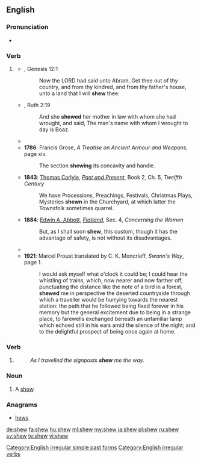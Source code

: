 ==English==

===Pronunciation===
* {{rhymes|əʊ|lang=en}}

===Verb===
{{en-verb|shews|shewing|shewed|'''[[shewed]]''' ''or'' '''[[shewn]]'''}}

# {{context|archaic|lang=en}} {{alternative form of|show|lang=en}}
#* {{RQ:Authorized Version}}, Genesis 12:1
#*: Now the LORD had said unto Abram, Get thee out of thy country, and from thy kindred, and from thy father's house, unto a land that I will '''shew''' thee:
#* {{RQ:Authorized Version}}, Ruth 2:19
#*: And she '''shewed''' her mother in law with whom she had wrought, and said, The man's name with whom I wrought to day is Boaz. 
#* {{quote-book|year= 1774|by= {{w|Le Page Du Pratz}}|title= The History of Louisiana: Or of the Western Parts of Virginia and Carolina: Containing a Description of the Countries that Lie on Both Sides of the River Mississippi: with an Account of the Settlements, Inhabitants, Soil, Climate, and Products|url= http://books.google.com/books?id=zEoUAAAAYAAJ&pg=PA42|chapter= The Governor surprized the Natchez with seven hundred Men.|publisher= T. Becket
|location= London|page= 42|passage= I give it you without any other design than to '''shew''' you that I reckon nothing dear to me, when I want to do you a pleasure.}}
#* '''1786''': Francis Grose, ''A Treatise on Ancient Armour and Weapons'', page xiv.
#*: The section '''shewing''' its concavity and handle.
#* '''1843''': [[:w:Thomas Carlyle|Thomas Carlyle]], ''[[:w:Past and Present (book)|Past and Present]]'', Book 2, Ch. 5, ''Twelfth Century''
#*: We have Processions, Preachings, Festivals, Christmas Plays, Mysteries '''shewn''' in the Churchyard, at which latter the Townsfolk sometimes quarrel.
#* '''1884''': [[w:Edwin A. Abbott|Edwin A. Abbott]], ''[[w:Flatland|Flatland]]'', Sec. 4, ''Concerning the Women''
#*: But, as I shall soon '''shew''', this custom, though it has the advantage of safety, is not without its disadvantages.
#* {{quote-book|year= 1913|year_published= 1967|author= {{w|John Bagnell Bury}}|by= {{w|Carl Heinrich Becker}}|title= The Cambridge Medieval History|chapter= The Expansion of the Saracens—The East; Historical aspect of Islam|section= The Rise of the Saracens and the foundation of the Western Empire|publisher= The Macmillan Company|location= New York|editor= {{w|Henry Melvill Gwatkin}} and {{w|James Pounder Whitney}}|volume= 2|page= 330|passage= Within the Christian sphere this current '''shews''' itself more especially in the territories of the Greek and Aramaic languages, and the difference between the Greek and Latin Churches is mainly that between Asia and Europe.}}
#* '''1921''': Marcel Proust translated by C. K. Moncrieff, ''Swann's Way'', page 1.
#*: I would ask myself what o'clock it could be; I could hear the whistling of trains, which, now nearer and now farther off, punctuating the distance like the note of a bird in a forest, '''shewed''' me in perspective the deserted countryside through which a traveller would be hurrying towards the nearest station: the path that he followed being fixed forever in his memory but the general excitement due to being in a strange place, to farewells exchanged beneath an unfamiliar lamp which echoed still in his ears amid the silence of the night; and to the delightful prospect of being once again at home.

===Verb===
{{head|en}}

# {{qualifier|[[East Anglia]] dialect}} {{en-simple past of|show}}
#: ''As I travelled the signposts '''shew''' me the way.''

===Noun===
{{en-noun}}

# {{context|archaic|lang=en}} A [[show]].

===Anagrams===
* [[hews#English|hews]]

[[Category:English irregular simple past forms]]
[[Category:English irregular verbs]]

[[de:shew]]
[[fa:shew]]
[[hu:shew]]
[[ml:shew]]
[[my:shew]]
[[ja:shew]]
[[pl:shew]]
[[ru:shew]]
[[sv:shew]]
[[te:shew]]
[[vi:shew]]